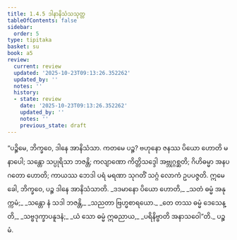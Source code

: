 ```yaml
---
title: 1.4.5 ဒါနာနိသံသသုတ္တ
tableOfContents: false
sidebar:
  order: 5
type: tipitaka
basket: su
book: a5
review:
  current: review
  updated: '2025-10-23T09:13:26.352262'
  updated_by: ''
  notes: ''
  history:
  - state: review
    date: '2025-10-23T09:13:26.352262'
    updated_by: ''
    notes: ''
    previous_state: draft
---
```



<ReviewStatus review={frontmatter.review} showDetails={true} />

<HypothesisAnnotation frontmatter={frontmatter} />

<DynamicBreadcrumb />

<Division number="35" book="a5" e="ch" v="16" p="34">

<Paragraph number="183" book="a5">
“ပဉ္စိမေ, ဘိက္ခဝေ, ဒါနေ အာနိသံသာ. ကတမေ ပဉ္စ? ဗဟုနော ဇနဿ ပိယော ဟောတိ မနာပေါ; သန္တော သပ္ပုရိသာ ဘဇန္တိ; ကလျာဏော ကိတ္တိသဒ္ဒေါ အဗ္ဘုဂ္ဂစ္ဆတိ; ဂိဟိဓမ္မာ အနပဂတော ဟောတိ; ကာယဿ ဘေဒါ ပရံ မရဏာ သုဂတိံ သဂ္ဂံ လောကံ ဥပပဇ္ဇတိ. ဣမေ ခေါ, ဘိက္ခဝေ, ပဉ္စ ဒါနေ အာနိသံသာတိ.
</Paragraph>

<Paragraph number="184" type="verses" book="a5">
_ဒဒမာနော ပိယော ဟောတိ,_  
_သတံ ဓမ္မံ အနုက္ကမံ;_  
_သန္တော နံ သဒါ ဘဇန္တိ,_  
_သညတာ ဗြဟ္မစာရယော._  

</Paragraph>

<Paragraph number="185" type="verses" book="a5">
_တေ တဿ ဓမ္မံ ဒေသေန္တိ,_  
_သဗ္ဗဒုက္ခာပနူဒနံ;_  
_ယံ သော ဓမ္မံ ဣဓညာယ,_  
_ပရိနိဗ္ဗာတိ အနာသဝေါ”တိ._  


</Paragraph>
</Division>

<Paragraph number="186" type="center" book="a5">
ပဉ္စမံ.
</Paragraph>